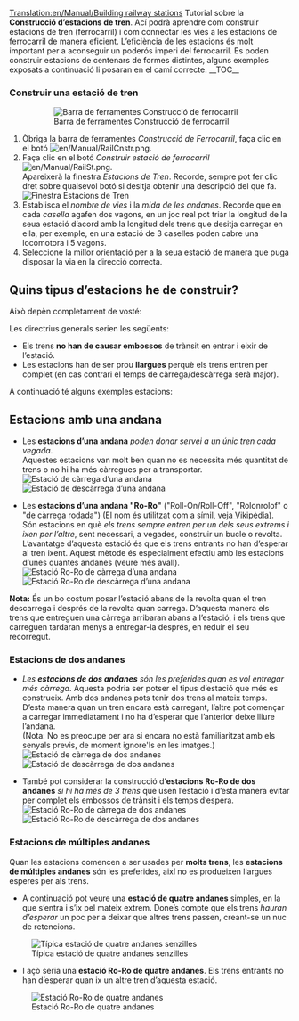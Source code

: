 [[Translation:en/Manual/Building railway stations]]
{{ca/Manual/Tutorial/Tutorial}}
Tutorial sobre la '''Construcció d’estacions de tren'''. Ací podrà aprendre com construir estacions de tren (ferrocarril) i com connectar les vies a les estacions de ferrocarril de manera eficient. L’eficiència de les estacions és molt important per a aconseguir un poderós imperi del ferrocarril. Es poden construir estacions de centenars de formes distintes, alguns exemples exposats a continuació li posaran en el camí correcte.
__TOC__
===Construir una estació de tren===
:[[File:en/Manual/Railroad Construction.png|none|frame|Barra de ferramentes Construcció de ferrocarril]]
#Òbriga la barra de ferramentes ''Construcció de Ferrocarril'', faça clic en el botó [[File:en/Manual/RailCnstr.png]].
#Faça clic en el botó ''Construir estació de ferrocarril'' [[File:en/Manual/RailSt.png]].<br/>Apareixerà la finestra ''Estacions de Tren''. Recorde, sempre pot fer clic dret sobre qualsevol botó si desitja obtenir una descripció del que fa.<br/>[[File:en/Manual/Stationgui.png|none|frame|Finestra Estacions de Tren]]
#Establisca el ''nombre de vies'' i la ''mida de les andanes''. Recorde que en cada ''casella'' agafen dos vagons, en un joc real pot triar la longitud de la seua estació d’acord amb la longitud dels trens que desitja carregar en ella, per exemple, en una estació de 3 caselles poden cabre una locomotora i 5 vagons.
#Seleccione la millor orientació per a la seua estació de manera que puga disposar la via en la direcció correcta.

== Quins tipus d’estacions he de construir? ==
Això depèn completament de vosté:

Les directrius generals serien les següents:
*Els trens '''no han de causar embossos''' de trànsit en entrar i eixir de l’estació.
*Les estacions han de ser prou '''llargues''' perquè els trens entren per complet (en cas contrari el temps de càrrega/descàrrega serà major).

A continuació té alguns exemples estacions:

== Estacions amb una andana ==
*Les '''estacions d’una andana''' ''poden donar servei a un únic tren cada vegada''.<br/>Aquestes estacions van molt ben quan no es necessita més quantitat de trens o no hi ha més càrregues per a transportar.<br/>[[File:en/Manual/RailStTut One str coal.png|none|frame|Estació de càrrega d’una andana]][[File:en/Manual/RailStTut One str pow.png|none|frame|Estació de descàrrega d’una andana]]

*Les '''estacions d’una andana "Ro-Ro"''' ("Roll-On/Roll-Off", "Rolonrolof" o "de càrrega rodada")  (El nom és utilitzat com a símil, [http://es.wikipedia.org/wiki/Transportación_Ro-Ro veja Vikipèdia]). Són estacions en què ''els trens sempre entren per un dels seus extrems i ixen per l’altre'', sent necessari, a vegades, construir un bucle o revolta.<br/>L’avantatge d’aquesta estació és que els trens entrants no han d’esperar al tren ixent. Aquest mètode és especialment efectiu amb les estacions d’unes quantes andanes (veure més avall).<br/>[[File:en/Manual/RailStTut One aro coal.png|none|frame|Estació Ro-Ro de càrrega d’una andana]][[File:en/Manual/RailStTut One aro pow.png|none|frame|Estació Ro-Ro de descàrrega d’una andana]]

'''Nota:''' És un bo costum posar l’estació abans de la revolta quan el tren descarrega i després de la revolta quan carrega. D’aquesta manera els trens que entreguen una càrrega arribaran abans a l’estació, i els trens que carreguen tardaran menys a entregar-la després, en reduir el seu recorregut.

=== Estacions de dos andanes ===
*''Les '''estacions de dos andanes''' són les preferides quan es vol entregar més càrrega''. Aquesta podria ser potser el tipus d’estació que més es construeix. Amb dos andanes pots tenir dos trens al mateix temps. D’esta manera quan un tren encara està carregant, l’altre pot començar a carregar immediatament i no ha d’esperar que l’anterior deixe lliure l’andana.<br/>(Nota: No es preocupe per ara si encara no està familiaritzat amb els senyals previs, de moment ignore'ls en les imatges.)<br/>[[File:en/Manual/RailStTut Two str coal.png|none|frame|Estació de càrrega de dos andanes]][[File:en/Manual/RailStTut Two str pow.png|none|frame|Estació de descàrrega de dos andanes]]

*També pot considerar la construcció d’'''estacions Ro-Ro de dos andanes''' ''si hi ha més de 3 trens'' que usen l’estació i d’esta manera evitar per complet els embossos de trànsit i els temps d’espera.<br/>[[File:en/Manual/RailStTut Two aro coal.png|none|frame|Estació Ro-Ro de càrrega de dos andanes]][[File:en/Manual/RailStTut Two aro pow.png|none|frame|Estació Ro-Ro de descàrrega de dos andanes]]

=== Estacions de múltiples andanes ===
Quan les estacions comencen a ser usades per '''molts trens''', les '''estacions de múltiples andanes''' són les preferides, així no es produeixen llargues esperes per als trens.

*A continuació pot veure una '''estació de quatre andanes''' simples, en la que s’entra i s’ix pel mateix extrem. Done’s compte que els trens ''hauran d’esperar'' un poc per a deixar que altres trens passen, creant-se un nuc de retencions.
[[File:en/Manual/RailStTut Four str ore.png|none|frame|Típica estació de quatre andanes senzilles]]

*I açò seria una '''estació Ro-Ro de quatre andanes'''. Els trens entrants no han d’esperar quan ix un altre tren d’aquesta estació.
[[File:en/Manual/RailStTut Four aro ore.png|none|frame|Estació Ro-Ro de quatre andanes]]